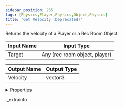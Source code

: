 ```yaml
---
sidebar_position: 265
tags: [Physics,Player,Physics,Object,Physics]
title: 'Get Velocity (Deprecated)'
---
```


Returns the velocity of a Player or a Rec Room Object.



<IChip uuid="e9c65fbe-9d0f-4373-bd45-fe620de801b4" />

| Input Name | Input Type |
|-----------|-----------|
| Target | Any (rec room object, player) |

| Output Name | Output Type |
|-----------|-----------|
| Velocity | vector3 |


<details>
  <summary>Properties</summary>
  <div>
    <div>
    <table>
      <thead>
        <tr>
          <th>Room availability:</th>
          <th>Available everywhere</th>
        </tr>
        <tr>
          <th>Is beta required?</th>
          <th>No</th>
        </tr>
        <tr>
          <th>Is this chip a trolling risk?</th>
          <th>No</th>
        </tr>
        <tr>
          <th>Is this chip a role assignment risk?</th>
          <th>No</th>
        </tr>
        <tr>
          <th>Chip UUID</th>
          <th>e9c65fbe-9d0f-4373-bd45-fe620de801b4</th>
        </tr>
      </thead>
    </table>
    </div>
  </div>
</details>

._extrainfo